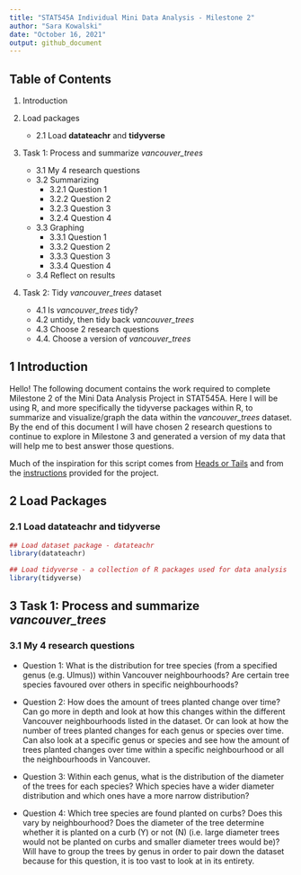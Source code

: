```yaml
---
title: "STAT545A Individual Mini Data Analysis - Milestone 2"
author: "Sara Kowalski"
date: "October 16, 2021"
output: github_document
---
```




## Table of Contents
1. Introduction

2. Load packages
    + 2.1 Load **datateachr** and **tidyverse**
    
3. Task 1: Process and summarize *vancouver_trees*
    + 3.1 My 4 research questions
    + 3.2 Summarizing 
        + 3.2.1 Question 1  
        + 3.2.2 Question 2 
        + 3.2.3 Question 3
        + 3.2.4 Question 4
    + 3.3 Graphing
        + 3.3.1 Question 1
        + 3.3.2 Question 2
        + 3.3.3 Question 3
        + 3.3.4 Question 4
    + 3.4 Reflect on results 
    
4. Task 2: Tidy *vancouver_trees* dataset
    + 4.1 Is *vancouver_trees* tidy? 
    + 4.2 untidy, then tidy back *vancouver_trees*
    + 4.3 Choose 2 research questions
    + 4.4. Choose a version of *vancouver_trees*


## 1  Introduction
Hello! The following document contains the work required to complete Milestone 2 of the Mini Data Analysis Project in STAT545A. Here I will be using R, and more specifically the tidyverse packages within R, to summarize and visualize/graph the data within the *vancouver_trees* dataset. By the end of this document I will have chosen 2 research questions to continue to explore in Milestone 3 and generated a version of my data that will help me to best answer those questions.  

Much of the inspiration for this script comes from [Heads or Tails](https://www.kaggle.com/headsortails/tidy-titarnic) and from the [instructions](https://stat545.stat.ubc.ca/mini-project/mini-project-2/) provided for the project. 

## 2  Load Packages 
### 2.1 Load **datateachr** and **tidyverse**

```r
## Load dataset package - datateachr
library(datateachr)

## Load tidyverse - a collection of R packages used for data analysis
library(tidyverse) 
```

## 3  Task 1: Process and summarize *vancouver_trees*
### 3.1 My 4 research questions

* Question 1:
What is the distribution for tree species (from a specified genus (e.g. Ulmus)) within Vancouver neighbourhoods? Are certain tree species favoured over others in specific neighbourhoods? 

* Question 2:
How does the amount of trees planted change over time? Can go more in depth and look at how this changes within the different Vancouver neighbourhoods listed in the dataset. Or can look at how the number of trees planted changes for each genus or species over time. Can also look at a specific genus or species and see how the amount of trees planted changes over time within a specific neighbourhood or all the neighbourhoods in Vancouver.   

* Question 3:
Within each genus, what is the distribution of the diameter of the trees for each species? Which species have a wider diameter distribution and which ones have a more narrow distribution?  

* Question 4:
Which tree species are found planted on curbs? Does this vary by neighbourhood? Does the diameter of the tree determine whether it is planted on a curb (Y) or not (N) (i.e. large diameter trees would not be planted on curbs and smaller diameter trees would be)? Will have to group the trees by genus in order to pair down the dataset because for this question, it is too vast to look at in its entirety. 
